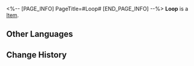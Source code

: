 <%-- [PAGE_INFO]
PageTitle=#Loop#
[END_PAGE_INFO] --%>
{{Item Infobox
|id          = 20011
|image       = Item Loop.png
|type        = 
|invCategory = Light Cone
|rarity      = 3
|effect      = Light Cone for the Path of {{Color|h|Nihility}}. The Light Cone ability is only effective for characters of this Path.
|description = A drop of strength condensed from time itself. All the seemingly insignificant moments come together to form the magnificent choir of fate. 
}}
{{Description|''"Those running away from the past think no one understands their despair. When they finally take a breather, they'll find their future selves staring right at them with bloodshot eyes."''}}
'''Loop''' is a [[Item]].

==Other Languages==
{{Other Languages
|en   = Loop
|zhs  = 渊环
|zht  = 淵環
|ja   = {{Rubi|淵環|えんかん}}
|ko   = 심연의 고리
|es   = Bucle
|fr   = Boucle
|ru   = Петля
|th   = Loop
|vi   = Xoáy Ốc
|de   = Schleife
|id   = Loop
|pt   = Loop
}}

==Change History==
{{Change History|1.0}}